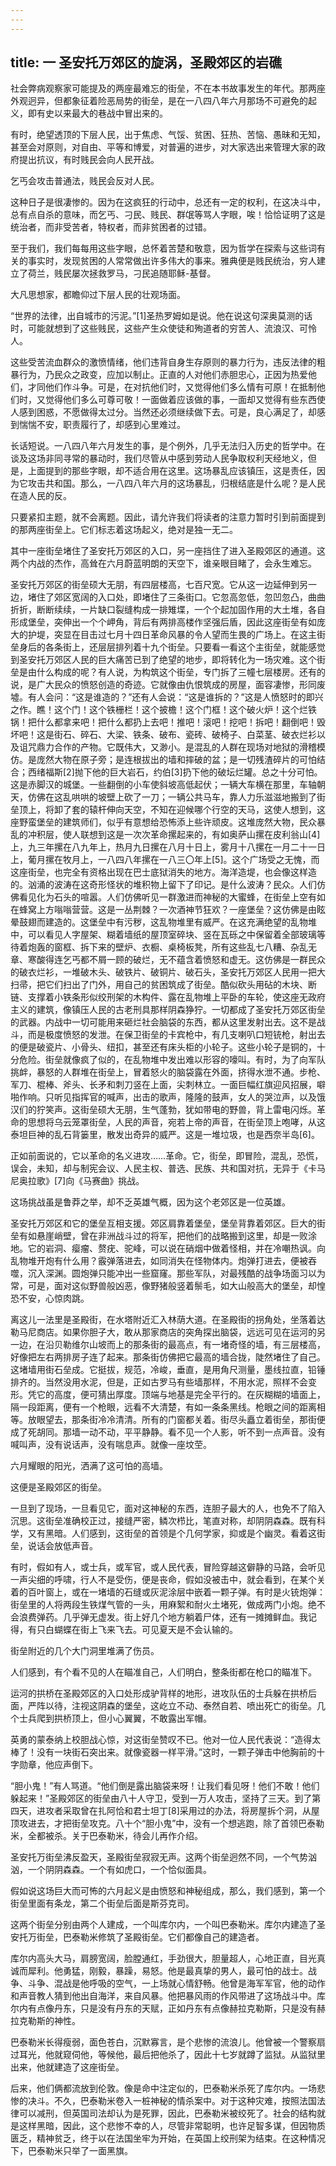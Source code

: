 ```yaml
---
---
---
```

title: 一 圣安托万郊区的旋涡，圣殿郊区的岩礁
---




社会弊病观察家可能提及的两座最难忘的街垒，不在本书故事发生的年代。那两座外观迥异，但都象征着险恶局势的街垒，是在一八四八年六月那场不可避免的起义，即有史以来最大的巷战中冒出来的。

有时，绝望透顶的下层人民，出于焦虑、气馁、贫困、狂热、苦恼、愚昧和无知，甚至会对原则，对自由、平等和博爱，对普遍的进步，对大家选出来管理大家的政府提出抗议，有时贱民会向人民开战。

乞丐会攻击普通法，贱民会反对人民。

这种日子是很凄惨的。因为在这疯狂的行动中，总还有一定的权利，在这决斗中，总有点自杀的意味，而乞丐、刁民、贱民、群氓等骂人字眼，唉！恰恰证明了这是统治者，而非受苦者，特权者，而非贫困者的过错。

至于我们，我们每每用这些字眼，总怀着苦楚和敬意，因为哲学在探索与这些词有关的事实时，发现贫困的人常常做出许多伟大的事来。雅典便是贱民统治，穷人建立了荷兰，贱民屡次拯救罗马，刁民追随耶稣-基督。

大凡思想家，都瞻仰过下层人民的壮观场面。

“世界的法律，出自城市的污泥。”[1]圣热罗姆如是说。他在说这句深奥莫测的话时，可能就想到了这些贱民，这些产生众使徒和殉道者的穷苦人、流浪汉、可怜人。

这些受苦流血群众的激愤情绪，他们违背自身生存原则的暴力行为，违反法律的粗暴行为，乃民众之政变，应加以制止。正直的人对他们赤胆忠心，正因为热爱他们，才同他们作斗争。可是，在对抗他们时，又觉得他们多么情有可原！在抵制他们时，又觉得他们多么可尊可敬！一面做着应该做的事，一面却又觉得有些东西使人感到困惑，不愿做得太过分。当然还必须继续做下去。可是，良心满足了，却感到惴惴不安，职责履行了，却感到心里难过。

长话短说。一八四八年六月发生的事，是个例外，几乎无法归入历史的哲学中。在谈及这场非同寻常的暴动时，我们尽管从中感到劳动人民争取权利天经地义，但是，上面提到的那些字眼，却不适合用在这里。这场暴乱应该镇压，这是责任，因为它攻击共和国。那么，一八四八年六月的这场暴乱，归根结底是什么呢？是人民在造人民的反。

只要紧扣主题，就不会离题。因此，请允许我们将读者的注意力暂时引到前面提到的那两座街垒上。它们标志着这场起义，绝对是独一无二。

其中一座街垒堵住了圣安托万郊区的入口，另一座挡住了进入圣殿郊区的通道。这两个内战的杰作，高耸在六月蔚蓝明朗的天空下，谁亲眼目睹了，会永生难忘。

圣安托万郊区的街垒硕大无朋，有四层楼高，七百尺宽。它从这一边延伸到另一边，堵住了郊区宽阔的入口处，即堵住了三条街口。它忽高忽低，忽凹忽凸，曲曲折折，断断续续，一片缺口裂缝构成一排雉堞，一个个起加固作用的大土堆，各自形成堡垒，突伸出一个个岬角，背后有两排高楼作坚强后盾，因此这座街垒有如庞大的护堤，突显在目击过七月十四日革命风暴的令人望而生畏的广场上。在这主街垒身后的各条街上，还层层排列着十九个街垒。只要看一看这个主街垒，就能感觉到圣安托万郊区人民的巨大痛苦已到了绝望的地步，即将转化为一场灾难。这个街垒是由什么构成的呢？有人说，为构筑这个街垒，专门拆了三幢七层楼房。还有的说，是广大民众的愤怒创造的奇迹。它就像由仇恨筑成的房屋，面容凄惨，形同废墟。有人会问：“这是谁造的？”还有人会说：“这是谁拆的？”这是人愤怒时的即兴之作。瞧！这个门！这个铁栅栏！这个披檐！这个门框！这个破火炉！这个烂铁锅！把什么都拿来吧！把什么都扔上去吧！推吧！滚吧！挖吧！拆吧！翻倒吧！毁坏吧！这是街石、碎石、大梁、铁条、破布、瓷砖、破椅子、白菜茎、破衣烂衫以及诅咒鼎力合作的产物。它既伟大，又渺小。是混乱的人群在现场对地狱的滑稽模仿。是庞然大物在原子旁；是连根拔出的墙和摔破的盆；是一切残渣碎片的可怕结合；西绪福斯[2]抛下他的巨大岩石，约伯[3]扔下他的破坛烂罐。总之十分可怕。这是赤脚汉的城堡。一些翻倒的小车使斜坡高低起伏；一辆大车横在那里，车轴朝天，仿佛在这乱哄哄的坡壁上砍了一刀；一辆公共马车，靠人力乐滋滋地搬到了街垒顶上，将卸了套的辕杆伸向天空，不知在迎候哪个行空的天马，这使人想到，这座野蛮堡垒的建筑师们，似乎有意想给恐怖添上些许顽皮。这堆庞然大物，民众暴乱的冲积层，使人联想到这是一次次革命摞起来的，有如奥萨山摞在皮利翁山[4]上，九三年摞在八九年上，热月九日摞在八月十日上，雾月十八摞在一月二十一日上，葡月摞在牧月上，一八四八年摞在一八三〇年上[5]。这个广场受之无愧，而这座街垒，也完全有资格出现在巴士底狱消失的地方。海洋造堤，也会像这样造的。汹涌的波涛在这奇形怪状的堆积物上留下了印记。是什么波涛？民众。人们仿佛看见化为石头的喧嚣。人们仿佛听见一群激进而神秘的大蜜蜂，在街垒上空有如在蜂窝上方嗡嗡营营。这是一丛荆棘？一次酒神节狂欢？一座堡垒？这仿佛是由眩晕鼓翅而建造的。这堡垒中有污秽，这乱物堆里有威严。在这充满绝望的乱物堆中，可以看见人字屋架、糊着墙纸的屋顶室碎块、竖在瓦砾之中保留着全部玻璃等待着炮轰的窗框、拆下来的壁炉、衣橱、桌椅板凳，所有这些乱七八糟、杂乱无章、寒酸得连乞丐都不屑一顾的破烂，无不蕴含着愤怒和虚无。这仿佛是一群民众的破衣烂衫，一堆破木头、破铁片、破铜片、破石头，圣安托万郊区人民用一把大扫帚，把它们扫出了门外，用自己的贫困筑成了街垒。酷似砍头用砧的木块、断链、支撑着小铁条形似绞刑架的木构件、露在乱物堆上平卧的车轮，使这座无政府主义的建筑，像镇压人民的古老刑具那样阴森狰狞。一切都成了圣安托万郊区街垒的武器。内战中一切可能用来砸烂社会脑袋的东西，都从这里发射出去。这不是战斗，而是极度愤怒的发泄。在保卫街垒的卡宾枪中，有几支喇叭口短铳枪，射出去的便是破瓷片、小骨头、纽扣，甚至还有床头柜的小轮子。这些小轮子是铜的，十分危险。街垒就像疯了似的，在乱物堆中发出难以形容的嚎叫。有时，为了向军队挑衅，暴怒的人群堆在街垒上，冒着怒火的脑袋露在外面，挤得水泄不通。步枪、军刀、棍棒、斧头、长矛和刺刀竖在上面，尖刺林立。一面巨幅红旗迎风招展，噼啪作响。只听见指挥官的喊声，出击的歌声，隆隆的鼓声，女人的哭泣声，以及饿汉们的狞笑声。这街垒硕大无朋，生气蓬勃，犹如带电的野兽，背上雷电闪烁。革命的思想将乌云笼罩街垒，人民的声音，宛若上帝的声音，在街垒顶上咆哮，从这泰坦巨神的乱石背篓里，散发出奇异的威严。这是一堆垃圾，也是西奈半岛[6]。

正如前面说的，它以革命的名义进攻……革命。它，街垒，即冒险，混乱，恐慌，误会，未知，却与制宪会议、人民主权、普选、民族、共和国对抗，无异于《卡马尼奥拉歌》[7]向《马赛曲》挑战。

这场挑战虽是鲁莽之举，却不乏英雄气概，因为这个老郊区是一位英雄。

圣安托万郊区和它的堡垒互相支援。郊区肩靠着堡垒，堡垒背靠着郊区。巨大的街垒有如悬崖峭壁，曾在非洲战斗过的将军，把他们的战略搬到这里，却是一败涂地。它的岩洞、瘿瘤、赘疣、驼峰，可以说在硝烟中做着怪相，并在冷嘲热讽。向乱物堆开炮有什么用？霰弹落进去，如同消失在怪物体内。炮弹打进去，便被吞噬，沉入深渊。圆炮弹只能冲出一些窟窿。那些军队，对最残酷的战争场面习以为常，可是，面对这似野兽般凶恶，像野猪般竖着鬃毛，如大山般高大的堡垒，却惶恐不安，心惊肉跳。

离这儿一法里是圣殿街，在水塔附近汇入林荫大道。在圣殿街的拐角处，坐落着达勒马尼商店。如果你胆子大，敢从那家商店的突角探出脑袋，远远可见在运河的另一边，在沿贝勒维尔山坡而上的那条街的最高点，有一堵奇怪的墙，有三层楼高，好像把左右两排房子连了起来。那条街仿佛把它最高的墙合拢，陡然堵住了自己。这堵墙用街石垒成。它挺拔，规范，冷峻，垂直，是用角尺测量，墨线拉直，铅锤排齐的。当然没用水泥，但是，正如古罗马有些墙那样，不用水泥，照样不会变形。凭它的高度，便可猜出厚度。顶端与地基是完全平行的。在灰糊糊的墙面上，隔一段距离，便有一个枪眼，远看不大清楚，有如一条条黑线。枪眼之间的距离相等。放眼望去，那条街冷冷清清。所有的门窗都关着。街尽头矗立着街垒，那街便成了死胡同。那墙一动不动，平平静静。看不见一个人影，听不到一点声音。没有喊叫声，没有说话声，没有喘息声。就像一座坟茔。

六月耀眼的阳光，洒满了这可怕的高墙。

这便是圣殿郊区的街垒。

一旦到了现场，一旦看见它，面对这神秘的东西，连胆子最大的人，也免不了陷入沉思。这街垒准确校正过，接缝严密，鳞次栉比，笔直对称，却阴阴森森。既有科学，又有黑暗。人们感到，这街垒的首领是个几何学家，抑或是个幽灵。看着这街垒，说话会放低声音。

有时，假如有人，或士兵，或军官，或人民代表，冒险穿越这僻静的马路，会听见一声尖细的呼啸，行人不是受伤，便是丧命，假如没被击中，就会看到，在某个关着的百叶窗上，或在一堵墙的石缝或灰泥涂层中嵌着一颗子弹。有时是火铳炮弹：街垒里的人将两段生铁煤气管的一头，用麻絮和耐火土堵死，做成两门小炮。绝不会浪费弹药。几乎弹无虚发。街上好几个地方躺着尸体，还有一摊摊鲜血。我记得，有只白蝴蝶在街上飞来飞去。可见夏天是不会认输的。

街垒附近的几个大门洞里堆满了伤员。

人们感到，有个看不见的人在瞄准自己，人们明白，整条街都在枪口的瞄准下。

运河的拱桥在圣殿郊区的入口处形成驴背样的地形，进攻队伍的士兵躲在拱桥后面，严阵以待，注视这阴森的堡垒，这屹立不动、泰然自若、喷出死亡的街垒。几个士兵爬到拱桥顶上，但小心翼翼，不敢露出军帽。

英勇的蒙泰纳上校胆战心惊，对这街垒赞叹不已。他对一位人民代表说：“造得太棒了！没有一块街石突出来。就像瓷器一样平滑。”这时，一颗子弹击中他胸前的十字勋章，他应声倒下。

“胆小鬼！”有人骂道。“他们倒是露出脑袋来呀！让我们看见呀！他们不敢！他们躲起来！”圣殿郊区的街垒由八十人守卫，受到一万人攻击，坚持了三天。到了第四天，进攻者采取曾在扎阿恰和君士坦丁[8]采用过的办法，将房屋拆个洞，从屋顶攻进去，才把街垒攻克。八十个“胆小鬼”中，没有一个想逃跑，除了首领巴泰勒米，全都被杀。关于巴泰勒米，待会儿再作介绍。

圣安托万街垒沸反盈天，圣殿街垒寂寂无声。这两个街垒迥然不同，一个气势汹汹，一个阴阴森森。一个有如虎口，一个恰似面具。

假如说这场巨大而可怖的六月起义是由愤怒和神秘组成，那么，我们感到，第一个街垒里面有条龙，第二个街垒后面是斯芬克司。

这两个街垒分别由两个人建成，一个叫库尔内，一个叫巴泰勒米。库尔内建造了圣安托万街垒，巴泰勒米修筑了圣殿街垒。它们都像自己的建造者。

库尔内高头大马，肩膀宽阔，脸膛通红，手劲很大，胆量超人，心地正直，目光真诚而犀利。他勇猛，刚毅，暴躁，易怒。他是最真挚的男人，最可怕的战士。战争、斗争、混战是他呼吸的空气，一上场就心情舒畅。他曾是海军军官，他的动作和声音教人猜到他出自海洋，来自风暴。他把暴风雨的作风带进了这场战斗中。库尔内有点像丹东，只是没有丹东的天赋，正如丹东有点像赫拉克勒斯，只是没有赫拉克勒斯的神性。

巴泰勒米长得瘦弱，面色苍白，沉默寡言，是个悲惨的流浪儿。他曾被一个警察扇过耳光，他就窥伺他，等候他，最后把他杀了，因此十七岁就蹲了监狱。从监狱里出来，他就建造了这座街垒。

后来，他们俩都流放到伦敦。像是命中注定似的，巴泰勒米杀死了库尔内。一场悲惨的决斗。不久，巴泰勒米卷入一桩神秘的情杀案中。对于这种灾难，按照法国法律可以减刑，但英国司法却认为是死罪，因此，巴泰勒米被绞死了。社会的结构就是这样黑暗，因此，这个悲惨不幸的人，尽管非常聪明，也许足智多谋，但因物质匮乏，精神贫乏，终于以在法国坐牢为开始，在英国上绞刑架为结束。在这种情况下，巴泰勒米只举了一面黑旗。
